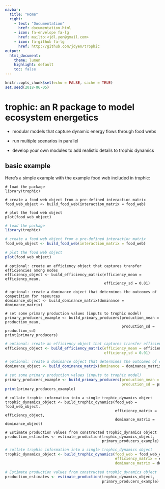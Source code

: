 ```yaml
---
navbar:
  title: "Home"
  right:
    - text: "Documentation"
      href: documentation.html
    - icon: fa-envelope fa-lg
      href: mailto:<jdl.yen@gmail.com>
    - icon: fa-github fa-lg
      href: http://github.com/jdyen/trophic
output:
  html_document:
    theme: lumen
    highlight: default
    toc: false
---
```


```r
knitr::opts_chunk$set(echo = FALSE, cache = TRUE)
set.seed(2018-06-05)
```

# trophic: an R package to model ecosystem energetics

\newline\newline

- modular models that capture dynamic energy flows through food webs

- run multiple scenarios in parallel

- develop your own modules to add realistic details to trophic dynamics

## basic example

Here's a simple example with the example food web included in trophic:

```
# load the package
library(trophic)

# create a food web object from a pre-defined interaction matrix
food_web_object <- build_food_web(interaction_matrix = food_web)

# plot the food web object
plot(food_web_object)
```
```r

# load the package
library(trophic)

# create a food web object from a pre-defined interaction matrix
food_web_object <- build_food_web(interaction_matrix = food_web)

# plot the food web object
plot(food_web_object)
```

```
# optional: create an efficiency object that captures transfer efficiencies among nodes
efficiency_object <- build_efficiency_matrix(efficiency_mean = efficiency_mean,
                                             efficiency_sd = 0.01)

# optional: create a dominance object that determines the outcomes of competition for resources
dominance_object <- build_dominance_matrix(dominance = dominance_matrix)

# set some primary production values (inputs to trophic model)
primary_producers_example <- build_primary_producers(production_mean = production_mean,
                                                     production_sd = production_sd)
print(primary_producers)
```

```r
# optional: create an efficiency object that captures transfer efficiencies among nodes
efficiency_object <- build_efficiency_matrix(efficiency_mean = efficiency_mean,
                                             efficiency_sd = 0.01)

# optional: create a dominance object that determines the outcomes of competition for resources
dominance_object <- build_dominance_matrix(dominance = dominance_matrix)

# set some primary production values (inputs to trophic model)
primary_producers_example <- build_primary_producers(production_mean = production_mean,
                                                     production_sd = production_sd)
print(primary_producers_example)
```

```
# collate trophic information into a single trophic_dynamics object
trophic_dynamics_object <- build_trophic_dynamics(food_web = food_web_object,
                                                  efficiency_matrix = efficiency_object,
                                                  dominance_matrix = dominance_object)

# Estimate production values from constructed trophic_dynamics object
production_estimates <- estimate_production(trophic_dynamics_object,
                                            primary_producers_example)
```

```r
# collate trophic information into a single trophic_dynamics object
trophic_dynamics_object <- build_trophic_dynamics(food_web = food_web_object,
                                                  efficiency_matrix = efficiency_object,
                                                  dominance_matrix = dominance_object)

# Estimate production values from constructed trophic_dynamics object
production_estimates <- estimate_production(trophic_dynamics_object,
                                            primary_producers_example)
```
